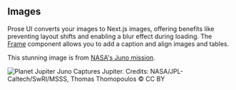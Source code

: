 ## Images

Prose UI converts your images to Next.js images, offering benefits like preventing layout shifts and enabling a blur effect during loading.
The [Frame](/docs/components/frame) component allows you to add a caption and align images and tables.

This stunning image is from [NASA's Juno mission](https://science.nasa.gov/mission/juno).

<Frame>
  <Image src="/img/jupiter-cropped.jpg" alt="Planet Jupiter" />
  <Caption>Juno Captures Jupiter. Credits: NASA/JPL-Caltech/SwRI/MSSS, Thomas Thomopoulos © CC BY</Caption>
</Frame>